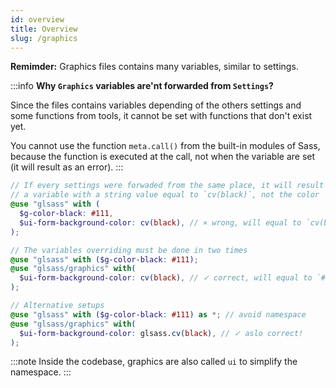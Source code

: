 ```yaml
---
id: overview
title: Overview
slug: /graphics
---
```


**Remimder:** Graphics files contains many variables, similar to settings.

:::info
**Why `Graphics` variables are'nt forwarded from `Settings`?**

Since the files contains variables depending of the others settings and some
functions from tools, it cannot be set with functions that don't exist yet.

You cannot use the function `meta.call()` from the built-in modules of Sass,
because the function is executed at the call, not when the variable are set (it
will result as an error).
:::

```scss
// If every settings were forwaded from the same place, it will result to have
// a variable with a string value equal to `cv(black)`, not the color `#000`
@use "glsass" with (
  $g-color-black: #111,
  $ui-form-background-color: cv(black), // × wrong, will equal to `cv(black)`
);

// The variables overriding must be done in two times
@use "glsass" with ($g-color-black: #111);
@use "glsass/graphics" with(
  $ui-form-background-color: cv(black), // ✓ correct, will equal to `#111`
);

// Alternative setups
@use "glsass" with ($g-color-black: #111) as *; // avoid namespace
@use "glsass/graphics" with(
  $ui-form-background-color: glsass.cv(black), // ✓ aslo correct!
);
```

:::note
Inside the codebase, graphics are also called `ui` to simplify the namespace.
:::
